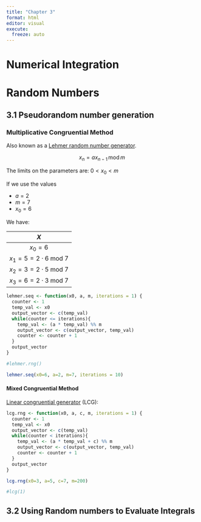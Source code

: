 ```yaml
---
title: "Chapter 3"
format: html
editor: visual
execute:
  freeze: auto
---
```


# Numerical Integration



# Random Numbers

## 3.1 Pseudorandom number generation

### Multiplicative Congruential Method

Also known as a [Lehmer random number generator](https://en.wikipedia.org/wiki/Lehmer_random_number_generator).

$$
x_n = a x_{n-1} \,\text{mod}\, m
$$

The limits on the parameters are: $0 < x_0 <m$

If we use the values

-   $a = 2$
-   $m = 7$
-   $x_0 = 6$

We have:

|                $X$                 |
|:----------------------------------:|
|              $x_0=6$               |
| $x_1=5=2 \cdot 6 \;\text{mod}\; 7$ |
| $x_2=3=2 \cdot 5 \;\text{mod}\; 7$ |
| $x_3=6=2 \cdot 3 \;\text{mod}\; 7$ |

```r
lehmer.seq <- function(x0, a, m, iterations = 1) {
  counter <- 1
  temp_val <- x0
  output_vector <- c(temp_val)
  while(counter <= iterations){
    temp_val <- (a * temp_val) %% m
    output_vector <- c(output_vector, temp_val)
    counter <- counter + 1
  }
  output_vector
}
```

```r
#lehmer.rng()
```

```r
lehmer.seq(x0=6, a=2, m=7, iterations = 10)
```

#### Mixed Congruential Method

[Linear congruential generator](https://en.wikipedia.org/wiki/Linear_congruential_generator) (LCG):

```r
lcg.rng <- function(x0, a, c, m, iterations = 1) {
  counter <- 1
  temp_val <- x0
  output_vector <- c(temp_val)
  while(counter < iterations){
    temp_val <- (a * temp_val + c) %% m
    output_vector <- c(output_vector, temp_val)
    counter <- counter + 1
  }
  output_vector
}
```

```r
lcg.rng(x0=3, a=5, c=7, m=200)
```

```r
#lcg(1)
```

## 3.2 Using Random numbers to Evaluate Integrals

